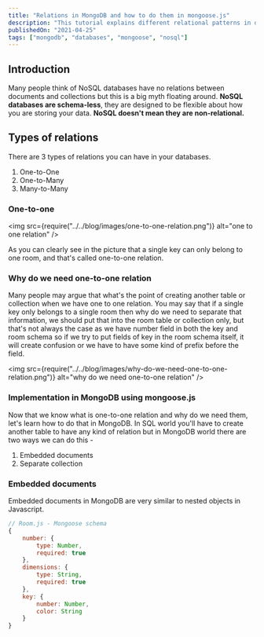 ```yaml
---
title: "Relations in MongoDB and how to do them in mongoose.js"
description: "This tutorial explains different relational patterns in databases from the perspective of mongo db. This will teach you how we can create relationship between different collections using mongoose.js"
publishedOn: "2021-04-25"
tags: ["mongodb", "databases", "mongoose", "nosql"]
---
```


## Introduction

Many people think of NoSQL databases have no relations between documents and collections but this is a big myth floating around. **NoSQL databases are schema-less**, they are designed to be flexible about how you are storing your data. **NoSQL doesn't mean they are non-relational.**

## Types of relations

There are 3 types of relations you can have in your databases.

1. One-to-One
2. One-to-Many
3. Many-to-Many

### One-to-one

<img
  src={require("../../blog/images/one-to-one-relation.png")}
  alt="one to one relation"
/>

As you can clearly see in the picture that a single key can only belong to one room, and that's called one-to-one relation.

### Why do we need one-to-one relation

Many people may argue that what's the point of creating another table or collection when we have one to one relation. You may say that if a single key only belongs to a single room then why do we need to separate that information, we should put that into the room table or collection only, but that's not always the case as we have number field in both the key and room schema so if we try to put fields of key in the room schema itself, it will create confusion or we have to have some kind of prefix before the field.

<img
  src={require("../../blog/images/why-do-we-need-one-to-one-relation.png")}
  alt="why do we need one-to-one relation"
/>

### Implementation in MongoDB using mongoose.js

Now that we know what is one-to-one relation and why do we need them, let's learn how to do that in MongoDB.
In SQL world you'll have to create another table to have any kind of relation but in MongoDB world there are two ways we can do this -

1. Embedded documents
2. Separate collection

### Embedded documents

Embedded documents in MongoDB are very similar to nested objects in Javascript.

```js
// Room.js - Mongoose schema
{
    number: {
        type: Number,
        required: true
    },
    dimensions: {
        type: String,
        required: true
    },
    key: {
        number: Number,
        color: String
    }
}
```
